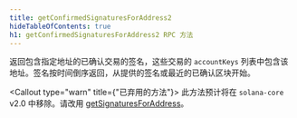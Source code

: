 ```yaml
---
title: getConfirmedSignaturesForAddress2
hideTableOfContents: true
h1: getConfirmedSignaturesForAddress2 RPC 方法
---
```


返回包含指定地址的已确认交易的签名，这些交易的 `accountKeys`
列表中包含该地址。签名按时间倒序返回，从提供的签名或最近的已确认区块开始。

<Callout type="warn" title={"已弃用的方法"}>
  此方法预计将在 `solana-core` v2.0 中移除。请改用
  [getSignaturesForAddress](/docs/rpc/http/getsignaturesforaddress)。
</Callout>

